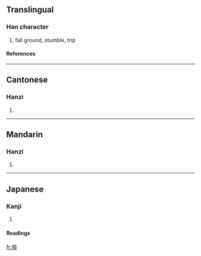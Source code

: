 ==Translingual==
===Han character===
{{Han char|rn=64|rad=手|as=11|sn=14|four=5004<sub>3</sub>|canj=手卜戈十 (QYIJ)}}
# fall ground, stumble, trip
====References====
{{Han ref|kx=0449.270|dkj=12577|dj=0800.120|hdz=31949.040|uh=6454|ud=25684|bh=BA4C|bd=47692}}
{{rfc-auto}}
----
==Cantonese==
===Hanzi===
{{yue-hanzi|jyut=|y=seui1, seut1}}
# {{defn|Cantonese}}

----
==Mandarin==
===Hanzi===
{{cmn-hanzi|pin=[[shuāi]] (shuai1)|wg=shuai<sup>1</sup>}}
# {{defn|Mandarin}}

----
==Japanese==
===Kanji===
{{ja-kanji|grade=|rs=手11}}
# {{defn|Japanese}} 
====Readings====
{{ja-readings|on=[[しゅつ]] (shutsu), [[しゅち]] (shuchi)|kun=}}

[[fr:摔]]